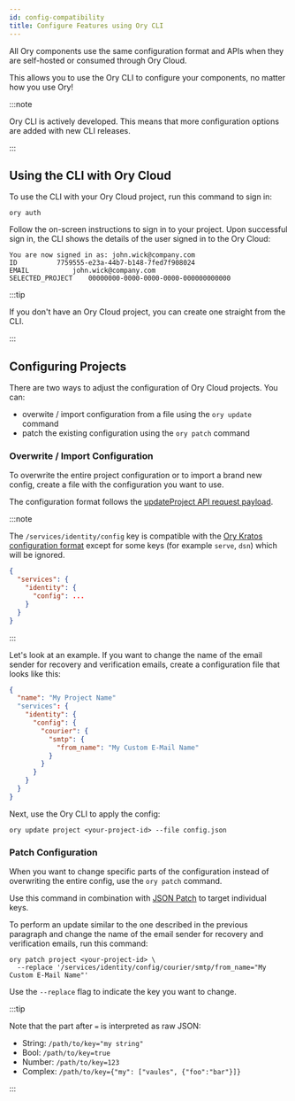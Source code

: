 ```yaml
---
id: config-compatibility
title: Configure Features using Ory CLI
---
```


All Ory components use the same configuration format and APIs when they are self-hosted or
consumed through Ory Cloud. 

This allows you to use the Ory CLI to configure your components, no matter how you use Ory!

:::note

Ory CLI is actively developed. This means that more configuration options are added with new CLI 
releases. 

:::

## Using the CLI with Ory Cloud

To use the CLI with your Ory Cloud project, run this command to sign in:

```shell
ory auth
```

Follow the on-screen instructions to sign in to your project. Upon successful sign in, the CLI 
shows the details of the user signed in to the Ory Cloud: 

```text
You are now signed in as: john.wick@company.com
ID			7759555-e23a-44b7-b148-7fed7f908024
EMAIL			john.wick@company.com
SELECTED_PROJECT	00000000-0000-0000-0000-000000000000
```

:::tip

If you don't have an Ory Cloud project, you can create one straight from the CLI. 

:::

## Configuring Projects

There are two ways to adjust the configuration of Ory Cloud projects. You can:

- overwite / import configuration from a file using the `ory update` command
- patch the existing configuration using the `ory patch` command

### Overwrite / Import Configuration

To overwrite the entire project configuration or to import a brand new config, create a file with the configuration
you want to use. 

The configuration format follows the
[updateProject API request payload](../reference/api.mdx#operation/updateProject).

:::note

The `/services/identity/config` key is compatible with the
[Ory Kratos configuration format](../docs/kratos/reference/configuration.md)
except for some keys (for example `serve`, `dsn`) which will be ignored.

```json
{
  "services": {
    "identity": {
      "config": ...
    }
  }
}
```
:::

Let's look at an example. If you want to change the name of the email sender for recovery and verification emails, 
create a configuration file that looks like this: 

```json title="config.json"
{
  "name": "My Project Name"
  "services": {
    "identity": {
      "config": {
        "courier": {
          "smtp": {
            "from_name": "My Custom E-Mail Name"
          }
        }
      }
    }
  }
}
```

Next, use the Ory CLI to apply the config:

```shell
ory update project <your-project-id> --file config.json
```

### Patch Configuration

When you want to change specific parts of the configuration instead of overwriting the entire
config, use the `ory patch` command.

Use this command in combination with [JSON Patch](http://jsonpatch.com/) to target individual keys.

To perform an update similar to the one described in the previous paragraph and change 
the name of the email sender for recovery and verification emails, run this command:

```
ory patch project <your-project-id> \
  --replace '/services/identity/config/courier/smtp/from_name="My Custom E-Mail Name"'
```

Use the `--replace` flag to indicate the key you want to change. 

:::tip

Note that the part after `=` is interpreted as raw JSON:

- String: `/path/to/key="my string"`
- Bool: `/path/to/key=true`
- Number: `/path/to/key=123`
- Complex: `/path/to/key={"my": ["vaules", {"foo":"bar"}]}`

:::